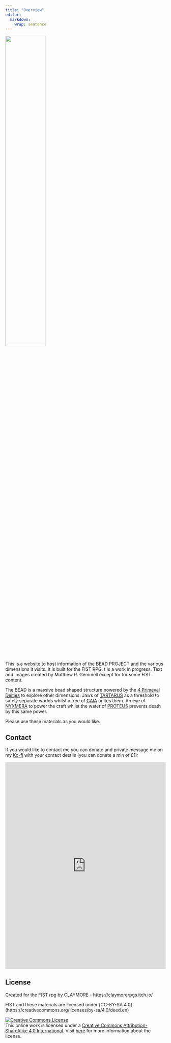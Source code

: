 ```yaml
---
title: "Overview"
editor: 
  markdown: 
    wrap: sentence
---
```

![](images/THE_BEAD.png){width=50% fig-align="center"}

This is a website to host information of the BEAD PROJECT and the various dimensions it visits. It is built for the FIST RPG. 
t is a work in progress. 
Text and images created by Matthew R. Gemmell except for for some FIST content.

The BEAD is a massive bead shaped structure powered by the [4 Primeval Deities](https://m-gemmell.github.io/Primeval_Deities_FIST/) to explore other dimensions.
Jaws of [TARTARUS](https://m-gemmell.github.io/Primeval_Deities_FIST/tartarus.html) as a threshold to safely separate worlds whilst a tree of [GAIA](https://m-gemmell.github.io/Primeval_Deities_FIST/gaia.html) unites them. 
An eye of [NYXMERA](https://m-gemmell.github.io/Primeval_Deities_FIST/nyxmera.html) to power the craft whilst the water of [PROTEUS](https://m-gemmell.github.io/Primeval_Deities_FIST/proteus.html) prevents death by this same power.

Please use these materials as you would like.

## Contact

If you would like to contact me you can donate and private message me on my [Ko-fi](https://ko-fi.com/waveofinspiration) with your contact details (you can donate a min of £1):

<p align="center"><iframe id='kofiframe' src='https://ko-fi.com/waveofinspiration/?hidefeed=true&widget=true&embed=true&preview=true' style='border:none;width:100%;padding:0px' height='650' title='waveofinspiration'></iframe>

## License {.unnumbered}

Created for the FIST rpg by CLAYMORE - https://claymorerpgs.itch.io/

FIST and these materials are licensed under \[CC-BY-SA 4.0\](https://creativecommons.org/licenses/by-sa/4.0/deed.en)

<a rel="license" href="https://creativecommons.org/licenses/by-sa/4.0/"><img src="https://licensebuttons.net/l/by-sa/4.0/88x31.png" alt="Creative Commons License" style="border-width:0"/></a><br />This online work is licensed under a <a rel="license" href="https://creativecommons.org/licenses/by-sa/4.0/">Creative Commons Attribution-ShareAlike 4.0 International</a>.
Visit [here](https://github.com/rstudio-education/datascience-box/blob/master/LICENSE.md) for more information about the license.
